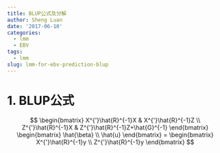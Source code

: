 ```yaml
---
title: BLUP公式及分解
author: Sheng Luan
date: '2017-06-10'
categories:
  - lmm
  - EBV
tags:
  - lmm
slug: lmm-for-ebv-prediction-blup
---
```


# 1. BLUP公式

$$
\begin{bmatrix} X^{'}\hat{R}^{-1}X & X^{'}\hat{R}^{-1}Z \\ Z^{'}\hat{R}^{-1}X & Z^{'}\hat{R}^{-1}Z+\hat{G}^{-1} \end{bmatrix} \begin{bmatrix} \hat{\beta} \\ \hat{u} \end{bmatrix} = \begin{bmatrix} X^{'}\hat{R}^{-1}y \\ Z^{'}\hat{R}^{-1}y \end{bmatrix}
$$